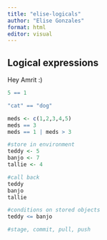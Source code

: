 ```yaml
---
title: "elise-logicals"
author: "Elise Gonzales"
format: html
editor: visual
---
```


## Logical expressions

Hey Amrit :)

```r
5 == 1

"cat" == "dog"

meds <- c(1,2,3,4,5)
meds == 3
meds == 1 | meds > 3

#store in environment
teddy <- 5
banjo <- 7
tallie <- 4

#call back
teddy
banjo
tallie

#conditions on stored objects
teddy <= banjo

#stage, commit, pull, push


```
